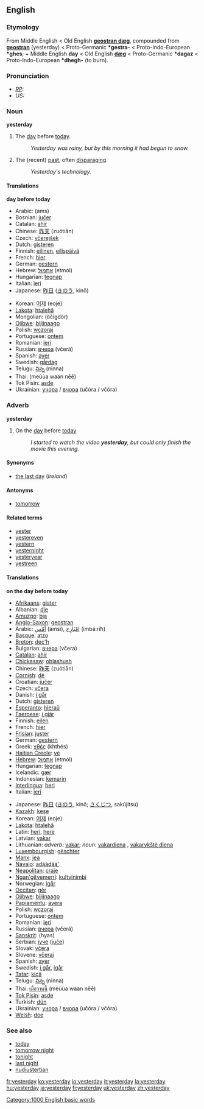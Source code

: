 ==English==

===Etymology===
From Middle English < Old English '''[[geostran dæg]]''', compounded from '''[[geostran]]''' (yesterday) < Proto-Germanic '''*gestra-''' < Proto-Indo-European '''*ghes'''; + Middle English '''day''' < Old English '''[[dæg]]''' < Proto-Germanic '''*dagaz''' < Proto-Indo-European '''*dhegh-''' (to burn).

===Pronunciation===
* ''[[RP]]:'' {{IPA|/ˈjestədeɪ/}}
* ''US:'' {{IPA|/ˈjestərdeɪ/}}

===Noun===
'''yesterday'''

# The [[day]] before [[today]]. 
#: ''Yesterday was rainy, but by this morning it had begun to snow.'' 
# The (recent) [[past]], often [[disparaging]]. 
#: ''Yesterday's technology.'' 

====Translations====
'''day before today'''
{{top}}
*Arabic: {{ARchar|[[امس|أمْسِ]]}} (ams)
*Bosnian: [[jučer]] 
*Catalan: [[ahir]]
*Chinese: [[昨天]] (zuótiān)
*Czech: [[včerejšek]] {{m}}
*Dutch: [[gisteren]]
*Finnish: [[eilinen]], [[eilispäivä]]
*French: [[hier#French|hier]]
*German: [[gestern]]
*Hebrew: [[אתמול]] (etmól)
*Hungarian: [[tegnap]]
*Italian: [[ieri]] {{m}}
*Japanese: [[昨日]] ([[きのう]], kinō)
{{mid}}
*Korean: [[어제]] (eoje)
*[[Lakota]]: [[htalehã]]
*Mongolian: {{RUchar|[[өчигдөр]]}} (öčigdör)
*[[Ojibwe]]: [[bijiinaago]]
*Polish: [[wczoraj]]
*Portuguese: [[ontem]]
*Romanian: [[ieri]]
*Russian: [[вчера]] (včerá)
*Spanish: [[ayer]]
*Swedish: [[gårdag]]
*Telugu: [[నిన్న]] (ninna)
*Thai: {{THchar|[[เมื่อวานนี้]]}} (meùùa waan nēē)
*Tok Pisin: [[asde]]
*Ukrainian: [[учора]] / [[вчора]] (učóra / včóra)
{{bottom}}

===Adverb===
'''yesterday'''

# On the [[day]] before [[today]]
#: ''I started to watch the video '''yesterday''', but could only finish the movie this evening.''

====Synonyms====
* [[the last day]] (''Ireland'')

====Antonyms====
* [[tomorrow]]

====Related terms====
* [[yester]]
* [[yestereven]]
* [[yestern]]
* [[yesternight]]
* [[yesteryear]]
* [[yestreen]]

====Translations====
'''on the day before today'''
{{top}}
*[[Afrikaans]]: [[gister]]
*Albanian: [[dje]]
*[[Amuzgo]]: [[bja]]
*[[Anglo-Saxon]]: [[geostran]]
*Arabic: [[امس|أمْسِ]] (ámsi), [[امبارح|إمْبَارِح]] (imbá:riħ)
*[[Basque]]: [[atzo]]
*[[Breton]]: [[dec'h]]
*Bulgarian: [[вчера]] (včera)
*[[Catalan]]: [[ahir]]
*[[Chickasaw]]: [[oblashush]]
*Chinese: [[昨天]] (zuótiān)
*[[Cornish]]: [[dé#Cornish|dé]]
*Croatian: [[jučer]]
*Czech: [[včera]]
*Danish: [[i går]]
*Dutch: [[gisteren]]
*[[Esperanto]]: [[hieraŭ]]
*[[Faeroese]]: [[í gjár]]
*Finnish: [[eilen]]
*French: [[hier#French|hier]]
*[[Frisian]]: [[juster]]
*German: [[gestern]]
*Greek: [[χθές]] (khthés)
*[[Haitian Creole]]: [[yè]]
*[[Hebrew]]: [[אתמול]] (etmól)
*Hungarian: [[tegnap]]
*Icelandic: [[gær]]
*Indonesian: [[kemarin]]
*[[Interlingua]]: [[heri]]
*Italian: [[ieri]] {{m}}
{{mid}}
*Japanese: [[昨日]] ([[きのう]], kinō; [[さくじつ]], sakújitsu)
*[[Kazakh]]: [[keşe]]
*Korean: [[어제]] (eoje)
*[[Lakota]]: [[htaleha|htalehã]]
*Latin: [[heri]], [[here#Latin|here]]
*Latvian: [[vakar]]
*Lithuanian: ''adverb:'' [[vakar]]; ''noun:'' [[vakardiena]] {{f}}, [[vakarykštė diena]] {{f}}
*[[Luxembourgish]]: [[gëschter]]
*[[Manx]]: [[jea]]
*[[Navajo]]: [[adą́ą́dą́ą́']]
*[[Neapolitan]]: [[craje]]
*[[Ngan'gityemerri]]: [[kultyinimbi]]
*Norwegian: [[igår]]
*[[Occitan]]: [[gèr]]
*[[Ojibwe]]: [[bijiinaago]]
*[[Papiamentu]]: [[ayera]]
*Polish: [[wczoraj]]
*Portuguese: [[ontem]] {{m}}
*Romanian: [[ieri]]
*Russian: [[вчера]] (včerá)
*[[Sanskrit]]: (hyas)
*Serbian: [[јуче]] ([[juče]])
*Slovak: [[včera]]
*Slovene: [[včeraj]]
*Spanish: [[ayer]] {{m}}
*Swedish: [[i går]], [[igår]]
*[[Tatar]]: [[kiçä]]
*Telugu: [[నిన్న]] (ninna)
*Thai: [[เมื่อวานนี้]] (meùùa waan nēē)
*[[Tok Pisin]]: [[asde]]
*Turkish: [[dün]]
*Ukrainian: [[учора]] / [[вчора]] (učóra / včóra)
*[[Welsh]]: [[doe]]
{{bottom}}

===See also===
*[[today]]
*[[tomorrow night]]
*[[tonight]]
*[[last night]]
*[[nudiustertian]]

[[Category:1000 English basic words]]

[[fr:yesterday]]
[[ko:yesterday]]
[[io:yesterday]]
[[it:yesterday]]
[[la:yesterday]]
[[hu:yesterday]]
[[ja:yesterday]]
[[fi:yesterday]]
[[uk:yesterday]]
[[zh:yesterday]]